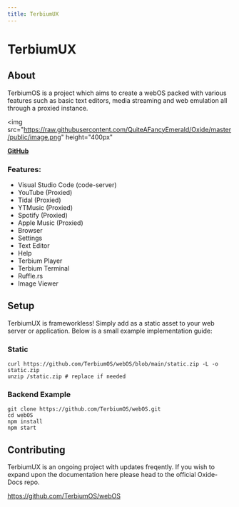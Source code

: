 ```yaml
---
title: TerbiumUX
---
```


# TerbiumUX

## About

TerbiumOS is a project which aims to create a webOS packed with various features such as basic text editors, media streaming and web emulation all through a proxied instance.

<img
  src="https://raw.githubusercontent.com/QuiteAFancyEmerald/Oxide/master/public/image.png"
  height="400px"
></img>

[**GitHub**](https://github.com/TerbiumOS/webOS)

### Features:

- Visual Studio Code (code-server)
- YouTube (Proxied)
- Tidal (Proxied)
- YTMusic (Proxied)
- Spotify (Proxied)
- Apple Music (Proxied)
- Browser
- Settings
- Text Editor
- Help
- Terbium Player
- Terbium Terminal
- Ruffle.rs
- Image Viewer

## Setup

TerbiumUX is frameworkless! Simply add as a static asset to your web server or application. Below is a small example implementation guide:

### Static

```
curl https://github.com/TerbiumOS/webOS/blob/main/static.zip -L -o static.zip
unzip /static.zip # replace if needed
```

### Backend Example

```
git clone https://github.com/TerbiumOS/webOS.git
cd webOS
npm install
npm start
```

## Contributing

TerbiumUX is an ongoing project with updates freqently. If you wish to expand upon the documentation here please head to the official Oxide-Docs repo.

<a href="https://github.com/TerbiumOS/webOS">
  https://github.com/TerbiumOS/webOS
</a>
